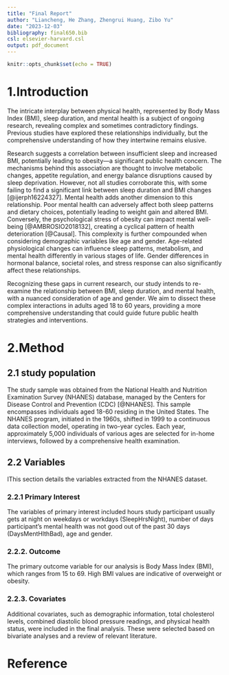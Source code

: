 ```yaml
---
title: "Final Report"
author: "Liancheng, He Zhang, Zhengrui Huang, Zibo Yu"
date: "2023-12-03"
bibliography: final650.bib
csl: elsevier-harvard.csl
output: pdf_document
---
```


```r
knitr::opts_chunk$set(echo = TRUE)
```

# 1.Introduction

The intricate interplay between physical health, represented by Body Mass Index (BMI), sleep duration, and mental health is a subject of ongoing research, revealing complex and sometimes contradictory findings. Previous studies have explored these relationships individually, but the comprehensive understanding of how they intertwine remains elusive.

Research suggests a correlation between insufficient sleep and increased BMI, potentially leading to obesity—a significant public health concern. The mechanisms behind this association are thought to involve metabolic changes, appetite regulation, and energy balance disruptions caused by sleep deprivation. However, not all studies corroborate this, with some failing to find a significant link between sleep duration and BMI changes [@ijerph16224327].
Mental health adds another dimension to this relationship. Poor mental health can adversely affect both sleep patterns and dietary choices, potentially leading to weight gain and altered BMI. Conversely, the psychological stress of obesity can impact mental well-being [@AMBROSIO2018132], creating a cyclical pattern of health deterioration [@Causal].
This complexity is further compounded when considering demographic variables like age and gender. Age-related physiological changes can influence sleep patterns, metabolism, and mental health differently in various stages of life. Gender differences in hormonal balance, societal roles, and stress response can also significantly affect these relationships.

Recognizing these gaps in current research, our study intends to re-examine the relationship between BMI, sleep duration, and mental health, with a nuanced consideration of age and gender. We aim to dissect these complex interactions in adults aged 18 to 60 years, providing a more comprehensive understanding that could guide future public health strategies and interventions.

# 2.Method

## 2.1 study population
The study sample was obtained from the National Health and Nutrition Examination Survey (NHANES) database, managed by the Centers for Disease Control and Prevention (CDC) [@NHANES]. This sample encompasses individuals aged 18-60 residing in the United States. The NHANES program, initiated in the 1960s, shifted in 1999 to a continuous data collection model, operating in two-year cycles. Each year, approximately 5,000 individuals of various ages are selected for in-home interviews, followed by a comprehensive health examination.
 
## 2.2 Variables
IThis section details the variables extracted from the NHANES dataset.

### 2.2.1 Primary Interest
The variables of primary interest included hours study participant usually gets at night on weekdays or workdays (SleepHrsNight), number of days participant’s mental health was not good out of the past 30 days (DaysMentHlthBad), age and gender.

### 2.2.2. Outcome
The primary outcome variable for our analysis is Body Mass Index (BMI), which ranges from 15 to 69. High BMI values are indicative of overweight or obesity.

### 2.2.3. Covariates
Additional covariates, such as demographic information, total cholesterol levels, combined diastolic blood pressure readings, and physical health status, were included in the final analysis. These were selected based on bivariate analyses and a review of relevant literature.




# Reference
